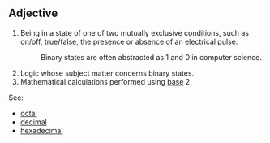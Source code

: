 ==Adjective==

#Being in a state of one of two mutually exclusive conditions, such as on/off, true/false, the presence or absence of an electrical pulse.
#:Binary states are often abstracted as 1 and 0 in computer science.
#Logic whose subject matter concerns binary states.
#Mathematical calculations performed using [[base]] 2.

See:
*[[octal]]
*[[decimal]]
*[[hexadecimal]]
